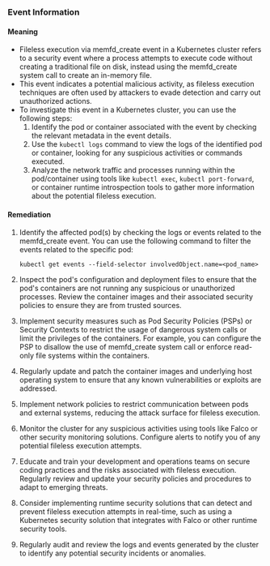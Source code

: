 
### Event Information

#### Meaning

- Fileless execution via memfd_create event in a Kubernetes cluster refers to a security event where a process attempts to execute code without creating a traditional file on disk, instead using the memfd_create system call to create an in-memory file.
- This event indicates a potential malicious activity, as fileless execution techniques are often used by attackers to evade detection and carry out unauthorized actions.
- To investigate this event in a Kubernetes cluster, you can use the following steps:
  1. Identify the pod or container associated with the event by checking the relevant metadata in the event details.
  2. Use the `kubectl logs` command to view the logs of the identified pod or container, looking for any suspicious activities or commands executed.
  3. Analyze the network traffic and processes running within the pod/container using tools like `kubectl exec`, `kubectl port-forward`, or container runtime introspection tools to gather more information about the potential fileless execution.

#### Remediation

1. Identify the affected pod(s) by checking the logs or events related to the memfd_create event. You can use the following command to filter the events related to the specific pod:

   ```
   kubectl get events --field-selector involvedObject.name=<pod_name>
   ```

2. Inspect the pod's configuration and deployment files to ensure that the pod's containers are not running any suspicious or unauthorized processes. Review the container images and their associated security policies to ensure they are from trusted sources.

3. Implement security measures such as Pod Security Policies (PSPs) or Security Contexts to restrict the usage of dangerous system calls or limit the privileges of the containers. For example, you can configure the PSP to disallow the use of memfd_create system call or enforce read-only file systems within the containers.

4. Regularly update and patch the container images and underlying host operating system to ensure that any known vulnerabilities or exploits are addressed.

5. Implement network policies to restrict communication between pods and external systems, reducing the attack surface for fileless execution.

6. Monitor the cluster for any suspicious activities using tools like Falco or other security monitoring solutions. Configure alerts to notify you of any potential fileless execution attempts.

7. Educate and train your development and operations teams on secure coding practices and the risks associated with fileless execution. Regularly review and update your security policies and procedures to adapt to emerging threats.

8. Consider implementing runtime security solutions that can detect and prevent fileless execution attempts in real-time, such as using a Kubernetes security solution that integrates with Falco or other runtime security tools.

9. Regularly audit and review the logs and events generated by the cluster to identify any potential security incidents or anomalies.


